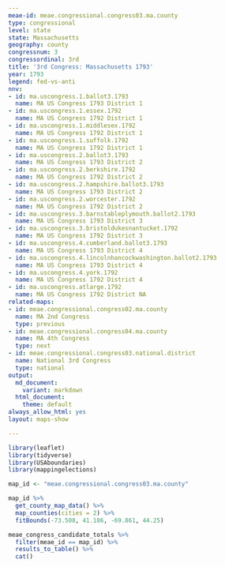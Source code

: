```yaml
---
meae-id: meae.congressional.congress03.ma.county
type: congressional
level: state
state: Massachusetts
geography: county
congressnum: 3
congressordinal: 3rd
title: '3rd Congress: Massachusetts 1793'
year: 1793
legend: fed-vs-anti
nnv:
- id: ma.uscongress.1.ballot3.1793
  name: MA US Congress 1793 District 1
- id: ma.uscongress.1.essex.1792
  name: MA US Congress 1792 District 1
- id: ma.uscongress.1.middlesex.1792
  name: MA US Congress 1792 District 1
- id: ma.uscongress.1.suffolk.1792
  name: MA US Congress 1792 District 1
- id: ma.uscongress.2.ballot3.1793
  name: MA US Congress 1793 District 2
- id: ma.uscongress.2.berkshire.1792
  name: MA US Congress 1792 District 2
- id: ma.uscongress.2.hampshire.ballot3.1793
  name: MA US Congress 1793 District 2
- id: ma.uscongress.2.worcester.1792
  name: MA US Congress 1792 District 2
- id: ma.uscongress.3.barnstableplymouth.ballot2.1793
  name: MA US Congress 1793 District 3
- id: ma.uscongress.3.bristoldukesnantucket.1792
  name: MA US Congress 1792 District 3
- id: ma.uscongress.4.cumberland.ballot3.1793
  name: MA US Congress 1793 District 4
- id: ma.uscongress.4.lincolnhancockwashington.ballot2.1793
  name: MA US Congress 1793 District 4
- id: ma.uscongress.4.york.1792
  name: MA US Congress 1792 District 4
- id: ma.uscongress.atlarge.1792
  name: MA US Congress 1792 District NA
related-maps:
- id: meae.congressional.congress02.ma.county
  name: MA 2nd Congress
  type: previous
- id: meae.congressional.congress04.ma.county
  name: MA 4th Congress
  type: next
- id: meae.congressional.congress03.national.district
  name: National 3rd Congress
  type: national
output:
  md_document:
    variant: markdown
  html_document:
    theme: default
always_allow_html: yes
layout: maps-show

---
```


```r
library(leaflet)
library(tidyverse)
library(USAboundaries)
library(mappingelections)

map_id <- "meae.congressional.congress03.ma.county"
```

<div class="map">

```r
map_id %>%
  get_county_map_data() %>%
  map_counties(cities = 2) %>% 
  fitBounds(-73.508, 41.186, -69.861, 44.25)
```

</div>

<div class="results-table">

```r
meae_congress_candidate_totals %>% 
  filter(meae_id == map_id) %>% 
  results_to_table() %>%
  cat()
```

</div>
